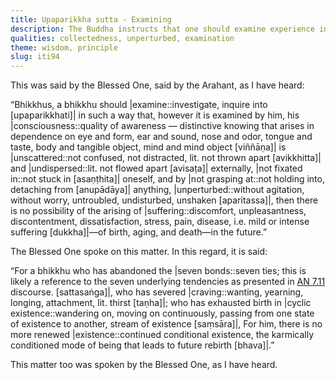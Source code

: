 ```yaml
---
title: Upaparikkha sutta - Examining
description: The Buddha instructs that one should examine experience in such a way that consciousness does not become scattered among external sense objects, fixated internally, or entangled through grasping.
qualities: collectedness, unperturbed, examination
theme: wisdom, principle
slug: iti94
---
```


This was said by the Blessed One, said by the Arahant, as I have heard:

“Bhikkhus, a bhikkhu should |examine::investigate, inquire into [upaparikkhati]| in such a way that, however it is examined by him, his |consciousness::quality of awareness — distinctive knowing that arises in dependence on eye and form, ear and sound, nose and odor, tongue and taste, body and tangible object, mind and mind object [viññāṇa]| is |unscattered::not confused, not distracted, lit. not thrown apart [avikkhitta]| and |undispersed::lit. not flowed apart [avisaṭa]| externally, |not fixated in::not stuck in [asaṇṭhita]| oneself, and by |not grasping at::not holding into, detaching from [anupādāya]| anything, |unperturbed::without agitation, without worry, untroubled, undisturbed, unshaken [aparitassa]|, then there is no possibility of the arising of |suffering::discomfort, unpleasantness, discontentment, dissatisfaction, stress, pain, disease, i.e. mild or intense suffering [dukkha]|—of birth, aging, and death—in the future.”

The Blessed One spoke on this matter. In this regard, it is said:

“For a bhikkhu who has abandoned the |seven bonds::seven ties; this is likely a reference to the seven underlying tendencies as presented in [AN 7.11](/an7.11) discourse. [sattasaṅga]|,
who has severed |craving::wanting, yearning, longing, attachment, lit. thirst [taṇha]|;
who has exhausted birth in |cyclic existence::wandering on, moving on continuously, passing from one state of existence to another, stream of existence [saṃsāra]|,
For him, there is no more renewed |existence::continued conditional existence, the karmically conditioned mode of being that leads to future rebirth [bhava]|.”

This matter too was spoken by the Blessed One, as I have heard.
